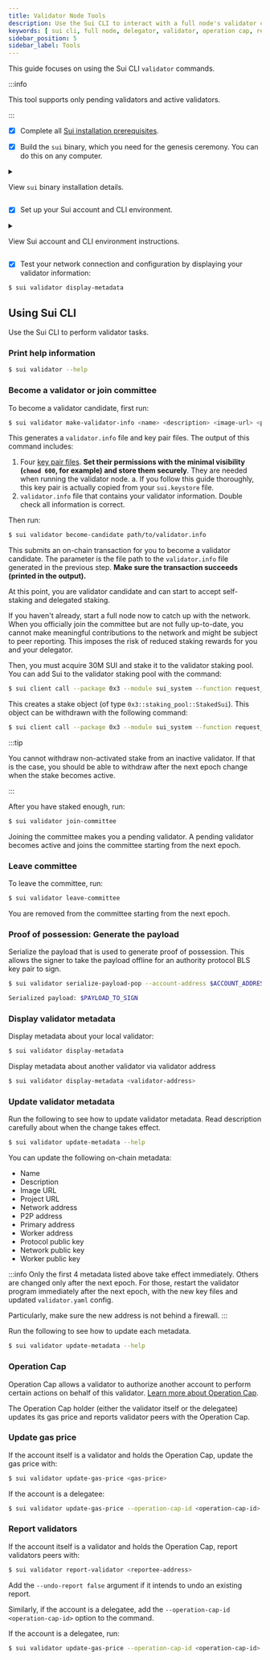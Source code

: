 ```yaml
---
title: Validator Node Tools
description: Use the Sui CLI to interact with a full node's validator commands. 
keywords: [ sui cli, full node, delegator, validator, operation cap, report validators, join a committee, leave a committee, report a validator, proof of possession, generate proof of possession ]
sidebar_position: 5
sidebar_label: Tools
---
```


This guide focuses on using the Sui CLI `validator` commands. 

:::info

This tool supports only pending validators and active validators.

:::

<Tabs className="tabsHeadingCentered--small" data-custom-tabs="small">
<TabItem value="prereq" label="Prerequisites">

- [x] Complete all [Sui installation prerequisites](../../developer/getting-started/sui-install.mdx#prerequisites).

- [x] Build the `sui` binary, which you need for the genesis ceremony. You can do this on any computer.

<details className="nudge-details">

<summary>

View `sui` binary installation details.

</summary>

    1. Clone the git repo:

           `$ git clone git@github.com:MystenLabs/sui.git && cd sui`

    2. Check out the commit to use for Testnet:

           `$ git checkout testnet`

    3. Build `sui` binary

           `$ cargo build --bin sui`

    4. Remember the path to your binary:

           `$ export SUI_BINARY="$(pwd)/target/debug/sui"`

</details>

- [x] Set up your Sui account and CLI environment. 

<details className="nudge-details">

<summary>

View Sui account and CLI environment instructions.

</summary>

    - If this is the first time running this program, it asks you to provide a Sui full node server URL and a meaningful environment alias. It also generates a random key pair in `sui.keystore` and a config `client.yaml`. Swap in your validator account key if you already have one.

       By default, the `client.yaml` and `sui.keystore` files are located in `~/.sui/sui_config`. For more information, refer to the [Sui client CLI tutorial](/references/cli/client.mdx).

       ```sh
       $ sui client
       ```

    - If you already set it up, just make sure:
      - `rpc` is correct in `client.yaml`. 
      - `active_address` is correct in `client.yaml`.
      - `sui.keystore` contains your account key pair.

</details>

- [x] Test your network connection and configuration by displaying your validator information:

```sh
$ sui validator display-metadata
```

</TabItem>
</Tabs>

## Using Sui CLI 
Use the Sui CLI to perform validator tasks.
### Print help information

```sh
$ sui validator --help
```

### Become a validator or join committee

To become a validator candidate, first run:

```sh
$ sui validator make-validator-info <name> <description> <image-url> <project-url> <host-name> <gas_price>
```

This generates a `validator.info` file and key pair files. The output of this command includes:
  1. Four [key pair files](./validator-tasks.mdx#key-management). **Set their permissions with the minimal visibility (`chmod 600`, for example) and store them securely**. They are needed when running the validator node.
    a. If you follow this guide thoroughly, this key pair is actually copied from your `sui.keystore` file.
  2. `validator.info` file that contains your validator information. Double check all information is correct.

Then run:

```sh
$ sui validator become-candidate path/to/validator.info
```

This submits an on-chain transaction for you to become a validator candidate. The parameter is the file path to the `validator.info` file generated in the previous step. **Make sure the transaction succeeds (printed in the output).**

At this point, you are validator candidate and can start to accept self-staking and delegated staking. 

If you haven't already, start a full node now to catch up with the network. When you officially join the committee but are not fully up-to-date, you cannot make meaningful contributions to the network and might be subject to peer reporting. This imposes the risk of reduced staking rewards for you and your delegator.

Then, you must acquire 30M SUI and stake it to the validator staking pool. You can add Sui to the validator staking pool with the command:

```sh
$ sui client call --package 0x3 --module sui_system --function request_add_stake --args 0x5 {sui_object_id} {validator_address}
```

This creates a stake object (of type `0x3::staking_pool::StakedSui`). This object can be withdrawn with the following command:

```sh
$ sui client call --package 0x3 --module sui_system --function request_withdraw_stake --args 0x5 {stake_object_id}
```

:::tip 

You cannot withdraw non-activated stake from an inactive validator. If that is the case, you should be able to withdraw after the next epoch change when the stake becomes active. 

:::

After you have staked enough, run:

```sh
$ sui validator join-committee
```

Joining the committee makes you a pending validator. A pending validator becomes active and joins the committee starting from the next epoch.


### Leave committee

To leave the committee, run:

```sh
$ sui validator leave-committee
```

You are removed from the committee starting from the next epoch.

### Proof of possession: Generate the payload

Serialize the payload that is used to generate proof of possession. This allows the signer to take the payload offline for an authority protocol BLS key pair to sign.

```sh
$ sui validator serialize-payload-pop --account-address $ACCOUNT_ADDRESS --protocol-public-key $BLS_PUBKEY
```

```sh
Serialized payload: $PAYLOAD_TO_SIGN
```

### Display validator metadata

Display metadata about your local validator:

```sh
$ sui validator display-metadata
```

Display metadata about another validator via validator address

```sh
$ sui validator display-metadata <validator-address>
```

### Update validator metadata

Run the following to see how to update validator metadata. Read description carefully about when the change takes effect.

```sh
$ sui validator update-metadata --help
```

You can update the following on-chain metadata:
- Name
- Description
- Image URL
- Project URL
- Network address
- P2P address
- Primary address
- Worker address
- Protocol public key
- Network public key
- Worker public key

:::info 
Only the first 4 metadata listed above take effect immediately. Others are changed only after the next epoch. For those, restart the validator program immediately after the next epoch, with the new key files and updated `validator.yaml` config. 

Particularly, make sure the new address is not behind a firewall.
:::

Run the following to see how to update each metadata.

```sh
$ sui validator update-metadata --help
```

### Operation Cap

Operation Cap allows a validator to authorize another account to perform certain actions on behalf of this validator. [Learn more about Operation Cap](./validator-tasks.mdx#operation-cap).

The Operation Cap holder (either the validator itself or the delegatee) updates its gas price and reports validator peers with the Operation Cap.

### Update gas price

If the account itself is a validator and holds the Operation Cap, update the gas price with:

```sh
$ sui validator update-gas-price <gas-price>
```

If the account is a delegatee:

```sh
$ sui validator update-gas-price --operation-cap-id <operation-cap-id> <gas-price>
```

### Report validators

If the account itself is a validator and holds the Operation Cap, report validators peers with:

```sh
$ sui validator report-validator <reportee-address>
```

Add the `--undo-report false` argument if it intends to undo an existing report.

Similarly, if the account is a delegatee, add the `--operation-cap-id <operation-cap-id>` option to the command.

If the account is a delegatee, run:

```sh
$ sui validator update-gas-price --operation-cap-id <operation-cap-id> <gas-price>
```
